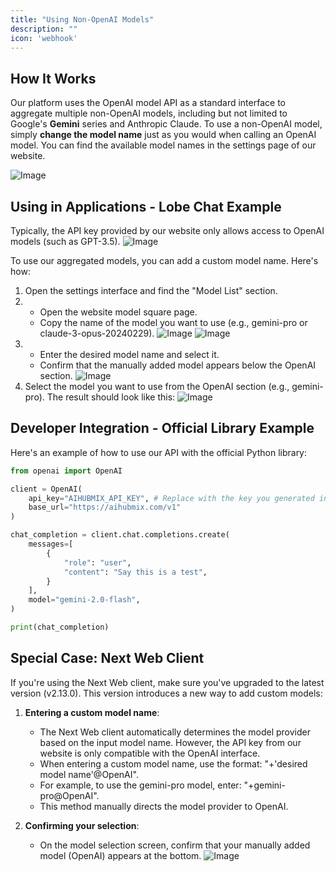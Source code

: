 ```yaml
---
title: "Using Non-OpenAI Models"
description: ""
icon: 'webhook'
---
```


## How It Works

Our platform uses the OpenAI model API as a standard interface to aggregate multiple non-OpenAI models, including but not limited to Google's **Gemini** series and Anthropic Claude. To use a non-OpenAI model, simply **change the model name** just as you would when calling an OpenAI model. You can find the available model names in the settings page of our website.

![Image](../media/juhe05.PNG)

## Using in Applications - Lobe Chat Example

Typically, the API key provided by our website only allows access to OpenAI models (such as GPT-3.5).
![Image](../media/juhe1.png)

To use our aggregated models, you can add a custom model name. Here's how:

1. Open the settings interface and find the "Model List" section.
2. - Open the website model square page.
   - Copy the name of the model you want to use (e.g., gemini-pro or claude-3-opus-20240229).
![Image](../media/juhe2.png)
![Image](../media/juhe25.png)
3. - Enter the desired model name and select it.
   - Confirm that the manually added model appears below the OpenAI section.
![Image](../media/juhe3.png)
4. Select the model you want to use from the OpenAI section (e.g., gemini-pro). The result should look like this:
![Image](../media/juhe4.png)

## Developer Integration - Official Library Example

Here's an example of how to use our API with the official Python library:

```python
from openai import OpenAI

client = OpenAI(
    api_key="AIHUBMIX_API_KEY", # Replace with the key you generated in AiHubMix
    base_url="https://aihubmix.com/v1"
)

chat_completion = client.chat.completions.create(
    messages=[
        {
            "role": "user",
            "content": "Say this is a test",
        }
    ],
    model="gemini-2.0-flash",
)

print(chat_completion)
```

## Special Case: Next Web Client

If you're using the Next Web client, make sure you've upgraded to the latest version (v2.13.0). This version introduces a new way to add custom models:

1. **Entering a custom model name**:
   - The Next Web client automatically determines the model provider based on the input model name. However, the API key from our website is only compatible with the OpenAI interface.
   - When entering a custom model name, use the format: "+'desired model name'@OpenAI".
   - For example, to use the gemini-pro model, enter: "+gemini-pro@OpenAI".
   - This method manually directs the model provider to OpenAI.

2. **Confirming your selection**:
   - On the model selection screen, confirm that your manually added model (OpenAI) appears at the bottom.
![Image](../media/juhe5.png)